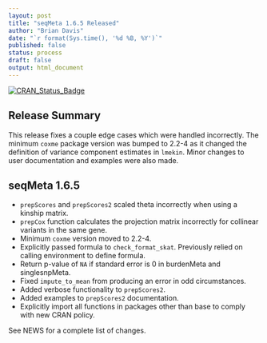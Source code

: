```yaml
---
layout: post
title: "seqMeta 1.6.5 Released"
author: "Brian Davis"
date: "`r format(Sys.time(), '%d %B, %Y')`"
published: false
status: process
draft: false
output: html_document
---
```


[![CRAN\_Status\_Badge](http://www.r-pkg.org/badges/version/seqMeta)](http://cran.r-project.org/web/packages/seqMeta)

## Release Summary

This release fixes a couple edge cases which were handled incorrectly.  The minimum `coxme` package version was bumped to 2.2-4 as it changed the definition of variance component estimates in `lmekin`. Minor changes to user documentation and examples were also made.


## seqMeta 1.6.5

* `prepScores` and `prepScores2` scaled theta incorrectly when using a kinship matrix.
* `prepCox` function calculates the projection matrix incorrectly for collinear variants in the same gene.
* Minimum `coxme` version moved to 2.2-4. 
* Explicitly passed formula to `check_format_skat`.  Previously relied on calling environment to define formula.
* Return p-value of `NA` if standard error is 0 in burdenMeta and singlesnpMeta.
* Fixed `impute_to_mean` from producing an error in odd circumstances.
* Added verbose functionality to `prepScores2`.
* Added examples to `prepScores2` documentation.
* Explicitly import all functions in packages other than base to comply with new CRAN policy. 

See NEWS for a complete list of changes.
